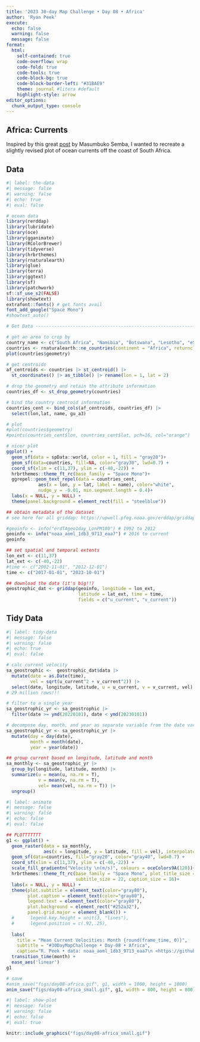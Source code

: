```yaml
---
title: '2023 30-day Map Challenge • Day 08 • Africa'
author: 'Ryan Peek'
execute:
  echo: false
  warning: false
  message: false
format: 
  html:
    self-contained: true
    code-overflow: wrap
    code-fold: true
    code-tools: true
    code-block-bg: true
    code-block-border-left: "#31BAE9"
    theme: journal #litera #default
    highlight-style: arrow
editor_options: 
  chunk_output_type: console
---
```


## Africa: Currents

Inspired by this great [post](https://semba-blog.netlify.app/10/23/2018/wind-in-the-western-indian-ocean-region/) by Masumbuko Semba, I wanted to recreate a slightly revised plot of ocean currents off the coast of South Africa.
 

## Data

```r
#| label: the-data
#| message: false
#| warning: false
#| echo: true
#| eval: false

# ocean data
library(rerddap)
library(lubridate)
library(oce)
library(gganimate)
library(RColorBrewer)
library(tidyverse)
library(hrbrthemes)
library(rnaturalearth)
library(glue)
library(terra)
library(ggtext)
library(sf)
library(patchwork)
sf::sf_use_s2(FALSE)
library(showtext)
extrafont::fonts() # get fonts avail
font_add_google("Space Mono")
#showtext_auto()

# Get Data ----------------------------------------------------------------

# get an area to crop by
country_name <- c("South Africa", "Namibia", "Botswana", "Lesotho", "eSwatini", "Mozambique","Zimbabwe") 
countries <- rnaturalearth::ne_countries(continent = "Africa", returnclass = "sf", country = country_name)
plot(countries$geometry)

# get centroids
af_centroids <- countries |> st_centroid() |> 
  st_coordinates() |> as_tibble() |> rename(lon = 1, lat = 2)

# drop the geometry and retain the attribute information
countries_df <- st_drop_geometry(countries)

# bind the country centroid information 
countries_cent <- bind_cols(af_centroids, countries_df) |> 
  select(lon,lat, name, gu_a3)

# plot
#plot(countries$geometry) 
#points(countries_cent$lon, countries_cent$lat, pch=16, col="orange")

# nicer plot
ggplot() + 
  geom_sf(data = spData::world, color = 1, fill = "gray20")+
  geom_sf(data=countries, fill=NA, color="gray30", lwd=0.7) +
  coord_sf(xlim = c(11,37), ylim = c(-40,-22)) +
  hrbrthemes::theme_ft_rc(base_family = "Space Mono")+
  ggrepel::geom_text_repel(data = countries_cent, 
            aes(x = lon, y = lat, label = name), color="white",
            nudge_y = -0.01, min.segment.length = 0.4)+
  labs(x = NULL, y = NULL) +
  theme(panel.background = element_rect(fill = "steelblue"))

## obtain metadata of the dataset
# see here for all griddap: https://upwell.pfeg.noaa.gov/erddap/griddap/index.html?page=8&itemsPerPage=1000

#geoinfo <- info("erdTAgeo1day_LonPM180") # 1992 to 2012
geoinfo <- info("noaa_aoml_1db3_9713_eaa7") # 2016 to current
geoinfo

## set spatial and temporal extents
lon_ext <- c(11,37)
lat_ext <- c(-40,-22)
#time <- c("2002-11-01", "2012-12-01")
time <- c("2017-01-01", "2023-10-01")

## download the data (it's big!!)
geostrophic_dat <- griddap(geoinfo, longitude = lon_ext, 
                           latitude = lat_ext, time = time, 
                           fields = c("u_current", "v_current"))
```

## Tidy Data

```r
#| label: tidy-data
#| message: false
#| warning: false
#| echo: true
#| eval: false

# calc current velocity
sa_geostrophic <-  geostrophic_dat$data |> 
  mutate(date = as.Date(time),
         vel = sqrt(u_current^2 + v_current^2)) |> 
  select(date, longitude, latitude, u = u_current, v = v_current, vel)
# 29 million rows!!!

# filter to a single year  
sa_geostrophic_yr <- sa_geostrophic |>  
  filter(date >= ymd(20220101), date < ymd(20230101))

# decompose day, month, and year as separate variable from the date variable
sa_geostrophic_yr <- sa_geostrophic_yr |> 
  mutate(day = day(date), 
         month = month(date),
         year = year(date)) 

## group current based on longitude, latitude and month
sa_monthly <- sa_geostrophic_yr |> 
  group_by(longitude, latitude, month) |> 
  summarize(u = mean(u, na.rm = T),
            v = mean(v, na.rm = T), 
            vel= mean(vel, na.rm = T)) |> 
  ungroup()
```


```r
#| label: animate
#| message: false
#| warning: false
#| echo: false
#| eval: false

## PLOTTTTTTT
g1 <- ggplot() +
  geom_raster(data = sa_monthly, 
              aes(x = longitude, y = latitude, fill = vel), interpolate = TRUE) +
  geom_sf(data=countries, fill="gray20", color="gray40", lwd=0.7) +
  coord_sf(xlim = c(11,37), ylim = c(-40,-22)) +
  scale_fill_gradientn("Velocity \n(m/s)", colours = oceColors9A(120))+
  hrbrthemes::theme_ft_rc(base_family = "Space Mono", plot_title_size = 30,
                          subtitle_size = 22, caption_size = 16)+
  labs(x = NULL, y = NULL) +
  theme(plot.subtitle = element_text(color="gray80"),
        plot.caption = element_text(color="gray80"),
        legend.text = element_text(color="gray80"),
        plot.background = element_rect("#252a32"),
        panel.grid.major = element_blank()) +
  #      legend.key.height = unit(3, "lines"),
  #      legend.position = c(.92,.25),
  
  labs(
    title = "Mean Current Velocities: Month {round(frame_time, 0)}",
    subtitle = "#30DayMapChallenge • Day-08 • Africa",
    caption="R. Peek • data: noaa_aoml_1db3_9713_eaa7\n <https://github.com/ryanpeek/2023_30-day-map-challenge/>") +
  transition_time(month) +
  ease_aes('linear')
g1

# save
#anim_save("figs/day08-africa.gif", g1, width = 1000, height = 1000)
anim_save("figs/day08-africa_small.gif", g1, width = 800, height = 800)

```

```r
#| label: show-plot
#| message: false
#| warning: false
#| echo: false
#| eval: true

knitr::include_graphics("figs/day08-africa_small.gif")

```


